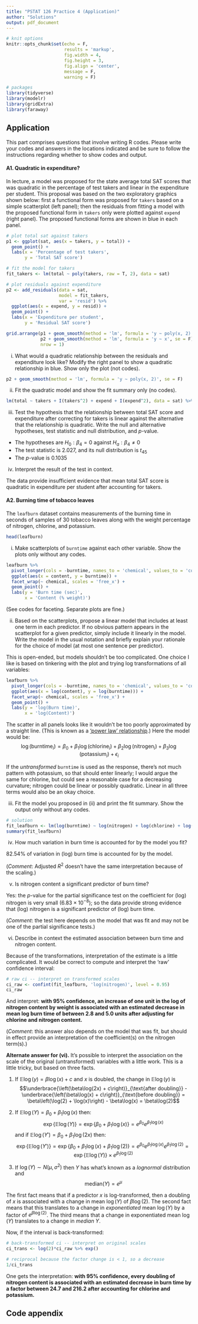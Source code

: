 ```yaml
---
title: "PSTAT 126 Practice 4 (Application)"
author: "Solutions"
output: pdf_document
---
```


```r
# knit options
knitr::opts_chunk$set(echo = F,
                      results = 'markup',
                      fig.width = 4,
                      fig.height = 3,
                      fig.align = 'center',
                      message = F,
                      warning = F)

# packages
library(tidyverse)
library(modelr)
library(gridExtra)
library(faraway)
```

## Application

This part comprises questions that involve writing R codes. Please write your codes and answers in the locations indicated and be sure to follow the instructions regarding whether to show codes and output.

#### A1. Quadratic in expenditure?

In lecture, a model was proposed for the state average total SAT scores that was quadratic in the percentage of test takers and linear in the expenditure per student. This proposal was based on the two exploratory graphics shown below: first a functional form was proposed for `takers` based on a simple scatterplot (left panel); then the residuals from fitting a model with the proposed functional form in `takers` only were plotted against `expend` (right panel). The proposed functional forms are shown in blue in each panel.

```r
# plot total sat against takers
p1 <- ggplot(sat, aes(x = takers, y = total)) + 
  geom_point() +
  labs(x = 'Percentage of test takers',
       y = 'Total SAT score')

# fit the model for takers
fit_takers <- lm(total ~ poly(takers, raw = T, 2), data = sat)

# plot residuals against expenditure
p2 <- add_residuals(data = sat, 
                    model = fit_takers, 
                    var = 'resid') %>%
  ggplot(aes(x = expend, y = resid)) + 
  geom_point() +
  labs(x = 'Expenditure per student',
       y = 'Residual SAT score')

grid.arrange(p1 + geom_smooth(method = 'lm', formula = 'y ~ poly(x, 2)', se = F),
             p2 + geom_smooth(method = 'lm', formula = 'y ~ x', se = F),
             nrow = 1)
```

i. What would a quadratic relationship between the residuals and expenditure look like? Modify the right panel to show a quadratic relationship in blue. Show only the plot (not codes).

```r
p2 + geom_smooth(method = 'lm', formula = 'y ~ poly(x, 2)', se = F)
```

ii. Fit the quadratic model and show the fit summary only (no codes).

```r
lm(total ~ takers + I(takers^2) + expend + I(expend^2), data = sat) %>% summary()
```

iii. Test the hypothesis that the relationship between total SAT score and expenditure after correcting for takers is linear against the alternative that the relationship is quadratic. Write the null and alternative hypotheses, test statistic and null distribution, and $p$-value. 

- The hypotheses are $H_0: \beta_4 = 0$ against $H_a: \beta_4 \neq 0$
- The test statistic is 2.027, and its null distribution is $t_{45}$
- The $p$-value is 0.1035

iv. Interpret the result of the test in context.

The data provide insufficient evidence that mean total SAT score is quadratic in expenditure per student after accounting for takers. 

\newpage
#### A2. Burning time of tobacco leaves

The `leafburn` dataset contains measurements of the burning time in seconds of samples of 30 tobacco leaves along with the weight percentage of nitrogen, chlorine, and potassium.
```r
head(leafburn)
```

i. Make scatterplots of `burntime` against each other variable. Show the plots only without any codes.

```r
leafburn %>%
  pivot_longer(cols = -burntime, names_to = 'chemical', values_to = 'content') %>%
  ggplot(aes(x = content, y = burntime)) +
  facet_wrap(~ chemical, scales = 'free_x') +
  geom_point() +
  labs(y = 'Burn time (sec)',
       x = 'Content (% weight)')
```

(See codes for faceting. Separate plots are fine.)

ii. Based on the scatterplots, propose a linear model that includes at least one term in each predictor. If no obvious pattern appears in the scatterplot for a given predictor, simply include it linearly in the model. Write the model in the usual notation and briefly explain your rationale for the choice of model (at most one sentence per predictor).

This is open-ended, but models shouldn't be too complicated. One choice I like is based on tinkering with the plot and trying log transformations of all variables:
```r
leafburn %>%
  pivot_longer(cols = -burntime, names_to = 'chemical', values_to = 'content') %>%
  ggplot(aes(x = log(content), y = log(burntime))) +
  facet_wrap(~ chemical, scales = 'free_x') +
  geom_point() +
  labs(y = 'log(Burn time)',
       x = 'log(Content)')
```

The scatter in all panels looks like it wouldn't be too poorly approximated by a straight line. (This is known as a ['power law' relationship](https://en.wikipedia.org/wiki/Power_law).) Here the model would be:
$$\log(\text{burntime}_i) = \beta_0 + \beta_1
\log(\text{chlorine}_i) + \beta_2\log(\text{nitrogen}_i) + \beta_3 \log(\text{potassium}_i) + \epsilon_i$$

If the *untransformed* `burntime` is used as the response, there's not much pattern with potassium, so that should enter linearly; I would argue the same for chlorine, but could see a reasonable case for a decreasing curvature; nitrogen could be linear or possibly quadratic. Linear in all three terms would also be an okay choice.

iii. Fit the model you proposed in (ii) and print the fit summary. Show the output only without any codes.

```r
# solution
fit_leafburn <- lm(log(burntime) ~ log(nitrogen) + log(chlorine) + log(potassium), data = leafburn)
summary(fit_leafburn)
```

iv. How much variation in burn time is accounted for by the model you fit?

82.54% of variation in (log) burn time is accounted for by the model. 

(*Comment*: Adjusted $R^2$ doesn't have the same interpretation because of the scaling.)

v. Is nitrogen content a significant predictor of burn time?

Yes: the $p$-value for the partial significance test on the coefficient for (log) nitrogen is very small ($6.83\times 10^{-8}$); so the data provide strong evidence that (log) nitrogen is a significant predictor of (log) burn time.

(*Comment*: the test here depends on the model that was fit and may not be one of the partial significance tests.)

vi. Describe in context the estimated association between burn time and nitrogen content.

Because of the transformations, interpretation of the estimate is a little complicated. It would be correct to compute and interpret the 'raw' confidence interval:

```r
# raw ci -- interpret on transformed scales
ci_raw <- confint(fit_leafburn, 'log(nitrogen)', level = 0.95)
ci_raw
```

And interpret: **with 95% confidence, an increase of one unit in the log of nitrogen content by weight is associated with an estimated decrease in mean log burn time of between 2.8 and 5.0 units after adjusting for chlorine and nitrogen content.**

(*Comment*: this answer also depends on the model that was fit, but should in effect provide an interpretation of the coefficient(s) on the nitrogen term(s).)


\newpage
**Alternate answer for (vi).** It's possible to interpret the association on the scale of the original (untransformed) variables with a little work. This is a little tricky, but based on three facts.

1. If $\mathbb{E}\log(y) = \beta\log(x) + c$ and $x$ is doubled, the change in $\mathbb{E}\log(y)$ is 
$$\underbrace{\left(\beta\log(2x) + c\right)}_{\text{after doubling}} - \underbrace{\left(\beta\log(x) + c\right)}_{\text{before doubling}} = \beta\left(\log(2) + \log(x)\right) - \beta\log(x) = \beta\log(2)$$

2. If $\mathbb{E}\log(Y) = \beta_0 + \beta_1 \log(x)$ then:
$$\exp\left\{\mathbb{E}\log(Y)\right\} = \exp\left\{\beta_0 + \beta_1 \log(x)\right\} = e^{\beta_0}e^{\beta_1\log(x)}$$
and if $\mathbb{E}\log(Y') = \beta_0 + \beta_1 \log(2x)$ then:
$$\exp\left\{\mathbb{E}\log(Y')\right\} = \exp\left\{\beta_0 + \beta_1 \log(x) + \beta_1 \log(2)\right\} = e^{\beta_0}e^{\beta_1\log(x)}e^{\beta_1\log(2)} = \exp\left\{\mathbb{E}\log(Y)\right\} \times e^{\beta_1\log(2)}$$

3. If $\log(Y) \sim N(\mu, \sigma^2)$ then $Y$ has what's known as a *lognormal* distribution and
$$\text{median}(Y) = e^{\mu}$$

The first fact means that if a predictor $x$ is log-transformed, then a doubling of $x$ is associated with a change in mean $\log(Y)$ of $\beta\log(2)$. The second fact means that this translates to a change in *exponentiated* mean $\log(Y)$ by a factor of $e^{\beta\log(2)}$. The third means that a change in exponentiated mean $\log(Y)$ translates to a change in *median* $Y$.

Now, if the interval is back-transformed:
```r
# back-transformed ci -- interpret on original scales
ci_trans <- log(2)*ci_raw %>% exp()

# reciprocal because the factor change is < 1, so a decrease
1/ci_trans
```

One gets the interpretation: **with 95% confidence, every doubling of nitrogen content is associated with an estimated decrease in burn time by a factor between 24.7 and 216.2 after accounting for chlorine and potassium.**


\newpage
## Code appendix

```r
```